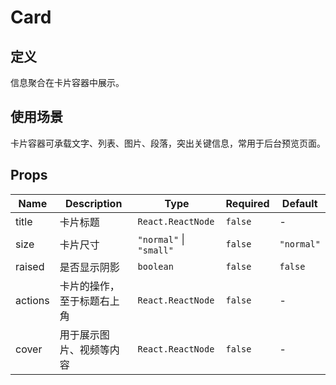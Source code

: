 
# Card

## 定义

信息聚合在卡片容器中展示。

## 使用场景

卡片容器可承载文字、列表、图片、段落，突出关键信息，常用于后台预览页面。

<Basic />
<Size />
<Raised />
<Simple />
<Cover />

## Props

| Name    | Description                | Type                    | Required | Default    |
| ------- | -------------------------- | ----------------------- | -------- | ---------- |
| title   | 卡片标题                   | `React.ReactNode`       | `false`  | -          |
| size    | 卡片尺寸                   | `"normal"` \| `"small"` | `false`  | `"normal"` |
| raised  | 是否显示阴影               | `boolean`               | `false`  | `false`    |
| actions | 卡片的操作，至于标题右上角 | `React.ReactNode`       | `false`  | -          |
| cover   | 用于展示图片、视频等内容   | `React.ReactNode`       | `false`  | -          |
